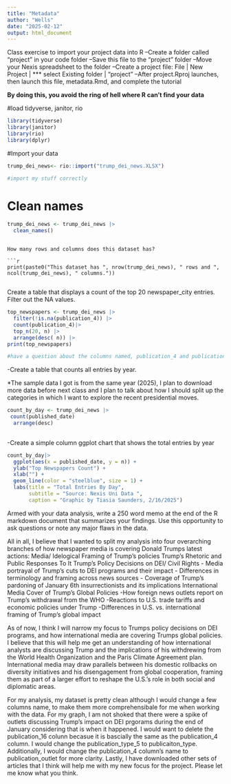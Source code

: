 ```yaml
---
title: "Metadata"
author: "Wells"
date: "2025-02-12"
output: html_document
---
```


Class exercise to import your project data into R
--Create a folder called "project" in your code folder
--Save this file to the "project" folder
--Move your Nexis spreadsheet to the folder
--Create a project file: File | New Project | *** select Existing folder | "project"
--After project.Rproj launches, then launch this file, metadata.Rmd, and complete the tutorial

**By doing this, you avoid the ring of hell where R can't find your data**


#load tidyverse, janitor, rio
```r

library(tidyverse)
library(janitor)
library(rio)
library(dplyr)
```
#Import your data 
```r

trump_dei_news<- rio::import("trump_dei_news.XLSX")

#import my stuff correctly 

```
# Clean names
```r
trump_dei_news <- trump_dei_news |>
  clean_names()
```


```

How many rows and columns does this dataset has? 

```r

print(paste0("This dataset has ", nrow(trump_dei_news), " rows and ", ncol(trump_dei_news), " columns."))


```

Create a table that displays a count of the top 20 newspaper_city entries. Filter out the NA values. 

```r
top_newspapers <- trump_dei_news |>
  filter(!is.na(publication_4)) |> 
  count(publication_4)|> 
  top_n(20, n) |>
  arrange(desc( n)) |>
print(top_newspapers)

#have a question about the columns named, publication_4 and publication_16, seem like similar columns having the corresponding names to the pub 4's column so should I delete the publication_16 column. 
```

-Create a table that counts all entries by year.

*The sample data I got is from the same year (2025), I plan to download more data before next class and I plan to talk about how I should split up the categories in which I want to explore the recent presidential moves. 

```r
count_by_day <- trump_dei_news |> 
 count(published_date) 
  arrange(desc)
  
```


-Create a simple column ggplot chart that shows the total entries by year
```r
count_by_day|> 
  ggplot(aes(x = published_date, y = n)) +
  ylab("Top Newspapers Count") +
  xlab("") +
  geom_line(color = "steelblue", size = 1) +
  labs(title = "Total Entries By Day",
       subtitle = "Source: Nexis Uni Data ",
       caption = "Graphic by Tiasia Saunders, 2/16/2025")
```

 

Armed with your data analysis, write a 250 word memo at the end of the R markdown document that summarizes your findings. Use this opportunity to ask questions or note any major flaws in the data.


All in all, I believe that I wanted to split my analysis into four overarching branches of how newspaper media is covering Donald Trumps latest actions: 
  Media/ Idelogical Framing of Trump's policies 
  Trump's Rhetoric and Public Responses To It 
  Trump's Policy Decisions on DEI/ Civil Rights 
   - Media portrayal of Trump’s cuts to DEI programs and their impact
  - Differences in terminology and framing across news sources
  - Coverage of Trump’s pardoning of January 6th insurrectionists and its implications
  International Media Cover of Trump's Global Policies 
  -How foreign news outlets report on Trump’s withdrawal from the WHO
  -Reactions to U.S. trade tariffs and economic policies under Trump
  -Differences in U.S. vs. international framing of Trump’s global impact
  
As of now, I think I will narrow my focus to Trumps policy decisions on DEI programs, and how international media are covering Trumps global policies. I believe that this will help me get an understanding of how international analysts are discussing Trump and the implications of his withdrewing from the World Health Organization and the Paris Climate Agreement plan. International media may draw parallels between his domestic rollbacks on diversity initiatives and his disengagement from global cooperation, framing them as part of a larger effort to reshape the U.S.'s role in both social and diplomatic areas. 

For my analysis, my dataset is pretty clean although I would change a few columns name, to make them more comprehensibale for me when working with the data. For my graph, I am not shoked that there were a spike of outlets discussing Trump's impact on DEI prgorams during the end of January considering that is when it happened. I would want to delete the publication_16 colunn becasue it is bascially the same as the publication_4 column. I would change the publication_type_5 to publicaiton_type. Additionally, I would change the publication_4 column's name to publication_outlet for more clarity. Lastly, I have downloaded other sets of articles that I think will help me with my new focus for the project. Please let me know what you think. 